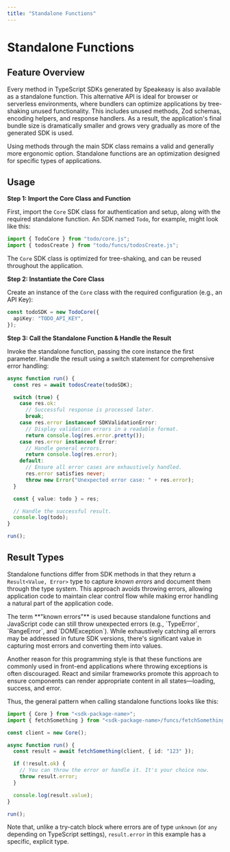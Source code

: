 ```yaml
---
title: "Standalone Functions"
---
```




# Standalone Functions

## Feature Overview

Every method in TypeScript SDKs generated by Speakeasy is also available as a
standalone function. This alternative API is ideal for browser or serverless
environments, where bundlers can optimize applications by tree-shaking unused
functionality. This includes unused methods, Zod schemas, encoding helpers, and
response handlers. As a result, the application's final bundle size is
dramatically smaller and grows very gradually as more of the generated SDK is
used.

Using methods through the main SDK class remains a valid and generally more
ergonomic option. Standalone functions are an optimization designed for specific
types of applications.

## Usage

**Step 1: Import the Core Class and Function**

First, import the `Core` SDK class for authentication and setup, along with the
required standalone function. An SDK named `Todo`, for example, might look like
this:

```typescript index.ts
import { TodoCore } from "todo/core.js";
import { todosCreate } from "todo/funcs/todosCreate.js";
```

The `Core` SDK class is optimized for tree-shaking, and can be reused throughout
the application.

**Step 2: Instantiate the Core Class**

Create an instance of the `Core` class with the required configuration (e.g., an
API Key):

```typescript index.ts
const todoSDK = new TodoCore({
  apiKey: "TODO_API_KEY",
});
```

**Step 3: Call the Standalone Function & Handle the Result**

Invoke the standalone function, passing the core instance the first parameter.
Handle the result using a switch statement for comprehensive error handling:

```typescript index.ts
async function run() {
  const res = await todosCreate(todoSDK);

  switch (true) {
    case res.ok:
      // Successful response is processed later.
      break;
    case res.error instanceof SDKValidationError:
      // Display validation errors in a readable format.
      return console.log(res.error.pretty());
    case res.error instanceof Error:
      // Handle general errors.
      return console.log(res.error);
    default:
      // Ensure all error cases are exhaustively handled.
      res.error satisfies never;
      throw new Error("Unexpected error case: " + res.error);
  }

  const { value: todo } = res;

  // Handle the successful result.
  console.log(todo);
}

run();
```

## Result Types

Standalone functions differ from SDK methods in that they return a
`Result<Value, Error>` type to capture _known errors_ and document them through
the type system. This approach avoids throwing errors, allowing application code
to maintain clear control flow while making error handling a natural part of the
application code.

<Callout title="Note" type="info">
  The term **"known errors"** is used because standalone functions and
  JavaScript code can still throw unexpected errors (e.g., `TypeError`,
  `RangeError`, and `DOMException`). While exhaustively catching all errors may
  be addressed in future SDK versions, there&apos;s significant value in capturing
  most errors and converting them into values.
</Callout>

Another reason for this programming style is that these functions are commonly
used in front-end applications where throwing exceptions is often discouraged.
React and similar frameworks promote this approach to ensure components can
render appropriate content in all states—loading, success, and error.

Thus, the general pattern when calling standalone functions looks like this:

```typescript log-something.ts
import { Core } from "<sdk-package-name>";
import { fetchSomething } from "<sdk-package-name>/funcs/fetchSomething.js";

const client = new Core();

async function run() {
  const result = await fetchSomething(client, { id: "123" });

  if (!result.ok) {
    // You can throw the error or handle it. It's your choice now.
    throw result.error;
  }

  console.log(result.value);
}

run();
```

Note that, unlike a try-catch block where errors are of type `unknown` (or `any`
depending on TypeScript settings), `result.error` in this example has a
specific, explicit type.
